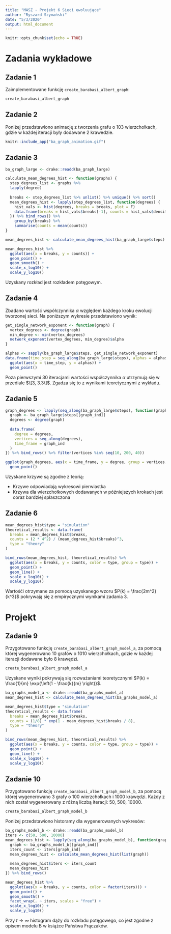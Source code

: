 ```yaml
---
title: "MASZ - Projekt 6 Sieci ewoluujące"
author: "Ryszard Szymański"
date: "5/3/2020"
output: html_document
---
```


```r
knitr::opts_chunk$set(echo = TRUE)
```

# Zadania wykładowe

## Zadanie 1
Zaimplementowane funkcję `create_barabasi_albert_graph`:
```r
create_barabasi_albert_graph
```

## Zadanie 2 
Poniżej przedstawiono animację z tworzenia grafu o 103 wierzchołkach, gdzie w każdej iteracji były dodawane 2 krawedzie.
```r
knitr::include_app("ba_graph_animation.gif")
```

## Zadanie 3
```r
ba_graph_large <- drake::readd(ba_graph_large)

calculate_mean_degrees_hist <- function(graphs) {
  step_degrees_list <- graphs %>% 
  lapply(degree)
  
  breaks <- step_degrees_list %>% unlist() %>% unique() %>% sort()
  mean_degrees_hist <- lapply(step_degrees_list, function(degrees) {
    hist_vals <- hist(degrees, breaks = breaks, plot = F)
    data.frame(breaks = hist_vals$breaks[-1], counts = hist_vals$density)
  }) %>% bind_rows() %>% 
    group_by(breaks) %>% 
    summarise(counts = mean(counts))
}

mean_degrees_hist <- calculate_mean_degrees_hist(ba_graph_large$steps)

mean_degrees_hist %>% 
  ggplot(aes(x = breaks, y = counts)) +
  geom_point() +
  geom_smooth() +
  scale_x_log10() +
  scale_y_log10()
```

Uzyskany rozkład jest rozkładem potęgowym.

## Zadanie 4
Zbadano wartość współczynnika $\alpha$ względem każdego kroku ewolucji tworzonej sieci. Na poniższym wykresie przedstawiono wynik:
```r
get_single_network_exponent <- function(graph) {
  vertex_degrees <- degree(graph)
  min_degree <- min(vertex_degrees)
  network_exponent(vertex_degrees, min_degree)$alpha
}

alphas <- sapply(ba_graph_large$steps, get_single_network_exponent) 
data.frame(time_step = seq_along(ba_graph_large$steps), alphas = alphas) %>%
  ggplot(aes(x = time_step, y = alphas)) +
  geom_point()
```

Poza pierwszymi 30 iteracjami wartości współczynnika $\alpha$ utrzymują się w przediale $\[3, 3.3\]$. Zgadza się to z wynikami teoretycznymi z wykładu.

## Zadanie 5
```r
graph_degrees <- lapply(seq_along(ba_graph_large$steps), function(graph_ind) {
  graph <- ba_graph_large$steps[[graph_ind]]
  degrees <- degree(graph)
  
  data.frame(
    degree = degrees,
    vertices = seq_along(degrees),
    time_frame = graph_ind
  )
}) %>% bind_rows() %>% filter(vertices %in% seq(10, 200, 40))

ggplot(graph_degrees, aes(x = time_frame, y = degree, group = vertices, color = factor(vertices))) +
  geom_point()
```

Uzyskane krzywe są zgodne z teorią:

* Krzywe odpowiadają wykresowi pierwiastka
* Krzywa dla wierzchołkowych dodawanych w późniejszych krokach jest coraz bardziej spłaszczona

## Zadanie 6
```r
mean_degrees_hist$type = "simulation"
theoretical_results <- data.frame(
  breaks = mean_degrees_hist$breaks,
  counts = (2 * 4^2) / (mean_degrees_hist$breaks)^3,
  type = "theory"
)

bind_rows(mean_degrees_hist, theoretical_results) %>% 
  ggplot(aes(x = breaks, y = counts, color = type, group = type)) +
  geom_point() +
  geom_line() +
  scale_x_log10() +
  scale_y_log10()
```

Wartośći otrzymane za pomocą uzyskanego wzoru $P(k) = \frac{2m^2}{k^3}$ pokrywają się z empirycznymi wynikami zadania 3.

# Projekt

## Zadanie 9
Przygotowano funkcję `create_barabasi_albert_graph_model_a`, za pomocą której wygenerowano 10 grafów o 1010 wierzchołkach, gdzie w każdej iteracji dodawane było $8$ krawędzi.
```r
create_barabasi_albert_graph_model_a
```

Uzyskane wyniki pokrywają się rozważaniami teoretycznymi $P(k) = \frac{1}{m} \exp{\left(1 - \frac{k}{m} \right)}$.
```r
ba_graphs_model_a <- drake::readd(ba_graphs_model_a)
mean_degrees_hist <- calculate_mean_degrees_hist(ba_graphs_model_a)

mean_degrees_hist$type = "simulation"
theoretical_results <- data.frame(
  breaks = mean_degrees_hist$breaks,
  counts = (1/8) * exp(1 - mean_degrees_hist$breaks / 8),
  type = "theory"
)

bind_rows(mean_degrees_hist, theoretical_results) %>% 
  ggplot(aes(x = breaks, y = counts, color = type, group = type)) +
  geom_point() +
  geom_line() +
  scale_x_log10() +
  scale_y_log10()
```


## Zadanie 10
Przygotowano funkcję `create_barabasi_albert_graph_model_b`, za pomocą której wygenerowano 3 grafy o 100 wierzchołkach i 1000 krawędzi. Każdy z nich został wygenerowany z różną liczbą iteracji: 50, 500, 10000.
```r
create_barabasi_albert_graph_model_b
```

Poniżej przedstawiono historamy dla wygenerowanych wykresów:
```r
ba_graphs_model_b <- drake::readd(ba_graphs_model_b)
iters <- c(50, 500, 10000)
mean_degrees_hist <- lapply(seq_along(ba_graphs_model_b), function(graph_ind) {
  graph <- ba_graphs_model_b[[graph_ind]]
  iters_count <- iters[graph_ind]
  mean_degrees_hist <- calculate_mean_degrees_hist(list(graph))
  
  mean_degrees_hist$iters <- iters_count
  mean_degrees_hist
}) %>% bind_rows()

mean_degrees_hist %>% 
  ggplot(aes(x = breaks, y = counts, color = factor(iters))) +
  geom_point() +
  geom_smooth() +
  facet_wrap(. ~ iters, scales = "free") +
  scale_x_log10() +
  scale_y_log10()
```

Przy $t \to \infty$ histogram dąży do rozkładu potęgowego, co jest zgodne z opisem modelu B w książce Państwa Frączaków.
